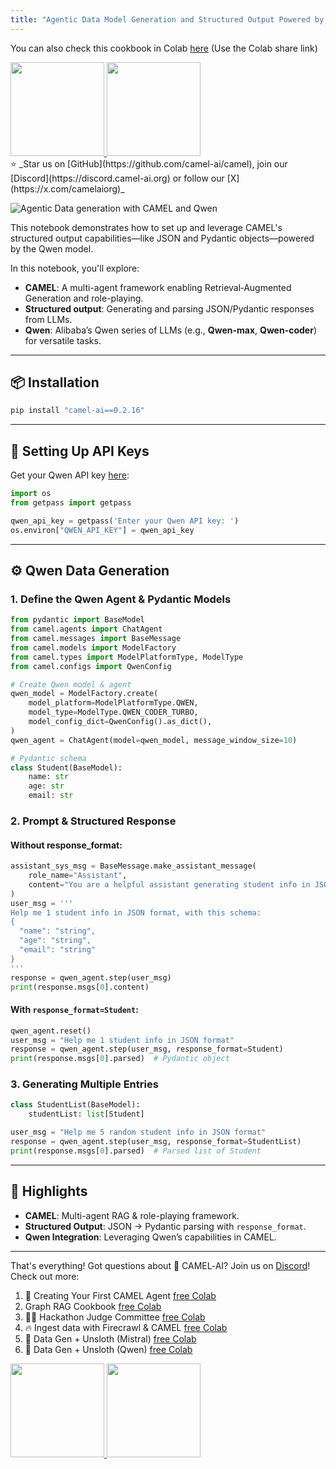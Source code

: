 ```yaml
---
title: "Agentic Data Model Generation and Structured Output Powered by CAMEL & Qwen"
---
```


You can also check this cookbook in Colab [here](https://colab.research.google.com/drive/17SiWWjoK7l8Sy9FBsGKUHC6zuEsLt2yX?usp=sharing) (Use the Colab share link)

<div class="align-center">
  <div class="flex justify-center items-center gap-4 mb-8">
    <a href="https://www.camel-ai.org/">
      <img src="https://i.postimg.cc/KzQ5rfBC/button.png" width="150" />
    </a>
    <a href="https://discord.camel-ai.org">
      <img src="https://i.postimg.cc/L4wPdG9N/join-2.png" width="150" />
    </a>
  </div>
</div>
⭐ _Star us on [GitHub](https://github.com/camel-ai/camel), join our [Discord](https://discord.camel-ai.org) or follow our [X](https://x.com/camelaiorg)_

![Agentic Data generation with CAMEL and Qwen](../../images/agentic_datagen.png)

This notebook demonstrates how to set up and leverage CAMEL's structured output capabilities—like JSON and Pydantic objects—powered by the Qwen model.

In this notebook, you'll explore:

- **CAMEL**: A multi-agent framework enabling Retrieval‑Augmented Generation and role-playing.
- **Structured output**: Generating and parsing JSON/Pydantic responses from LLMs.
- **Qwen**: Alibaba’s Qwen series of LLMs (e.g., **Qwen-max**, **Qwen-coder**) for versatile tasks.

---

## 📦 Installation

```bash
pip install "camel-ai==0.2.16"
```

---

## 🔑 Setting Up API Keys

Get your Qwen API key [here](https://www.alibabacloud.com/help/en/model-studio/developer-reference/use-qwen-by-calling-api/):

```python
import os
from getpass import getpass

qwen_api_key = getpass('Enter your Qwen API key: ')
os.environ["QWEN_API_KEY"] = qwen_api_key
```

---

## ⚙️ Qwen Data Generation

### 1. Define the Qwen Agent & Pydantic Models

```python
from pydantic import BaseModel
from camel.agents import ChatAgent
from camel.messages import BaseMessage
from camel.models import ModelFactory
from camel.types import ModelPlatformType, ModelType
from camel.configs import QwenConfig

# Create Qwen model & agent
qwen_model = ModelFactory.create(
    model_platform=ModelPlatformType.QWEN,
    model_type=ModelType.QWEN_CODER_TURBO,
    model_config_dict=QwenConfig().as_dict(),
)
qwen_agent = ChatAgent(model=qwen_model, message_window_size=10)

# Pydantic schema
class Student(BaseModel):
    name: str
    age: str
    email: str
```

### 2. Prompt & Structured Response

#### Without response_format:

```python
assistant_sys_msg = BaseMessage.make_assistant_message(
    role_name="Assistant",
    content="You are a helpful assistant generating student info in JSON."
)
user_msg = '''
Help me 1 student info in JSON format, with this schema:
{
  "name": "string",
  "age": "string",
  "email": "string"
}
'''
response = qwen_agent.step(user_msg)
print(response.msgs[0].content)
```

#### With `response_format=Student`:

```python
qwen_agent.reset()
user_msg = "Help me 1 student info in JSON format"
response = qwen_agent.step(user_msg, response_format=Student)
print(response.msgs[0].parsed)  # Pydantic object
```

### 3. Generating Multiple Entries

```python
class StudentList(BaseModel):
    studentList: list[Student]

user_msg = "Help me 5 random student info in JSON format"
response = qwen_agent.step(user_msg, response_format=StudentList)
print(response.msgs[0].parsed)  # Parsed list of Student
```

---

## 🌟 Highlights

- **CAMEL**: Multi-agent RAG & role-playing framework.
- **Structured Output**: JSON → Pydantic parsing with `response_format`.
- **Qwen Integration**: Leveraging Qwen’s capabilities in CAMEL.

---

That's everything! Got questions about 🐫 CAMEL‑AI? Join us on [Discord](https://discord.camel-ai.org)!  
Check out more:

1. 🐫 Creating Your First CAMEL Agent [free Colab](https://docs.camel-ai.org/cookbooks/create_your_first_agent.html)  
2. Graph RAG Cookbook [free Colab](https://colab.research.google.com/drive/1uZKQSuu0qW6ukkuSv9TukLB9bVaS1H0U?usp=sharing)  
3. 🧑‍⚖️ Hackathon Judge Committee [free Colab](https://colab.research.google.com/drive/18ajYUMfwDx3WyrjHow3EvUMpKQDcrLtr?usp=sharing)  
4. 🔥 Ingest data with Firecrawl & CAMEL [free Colab](https://colab.research.google.com/drive/1lOmM3VmgR1hLwDKdeLGFve_75RFW0R9I?usp=sharing)  
5. 🦥 Data Gen + Unsloth (Mistral) [free Colab](https://colab.research.google.com/drive/1lYgArBw7ARVPSpdwgKLYnp_NEXiNDOd-?usp=sharing)  
6. 🦥 Data Gen + Unsloth (Qwen) [free Colab](https://colab.research.google.com/drive/1sMnWOvdmASEMhsRIOUSAeYuEywby6FRV?usp=sharing)

<div class="align-center">
  <div class="flex justify-center items-center gap-4 mb-8">
    <a href="https://www.camel-ai.org/">
      <img src="https://i.postimg.cc/KzQ5rfBC/button.png" width="150" />
    </a>
    <a href="https://discord.camel-ai.org">
      <img src="https://i.postimg.cc/L4wPdG9N/join-2.png" width="150" />
    </a>
  </div>
</div>
